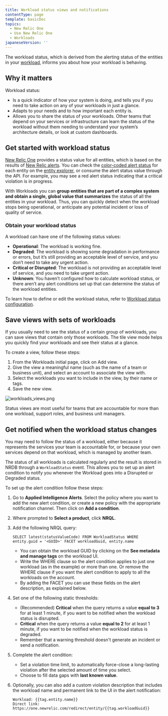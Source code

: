 ```yaml
---
title: Workload status views and notifications
contentType: page
template: basicDoc
topics:
  - New Relic One
  - Use New Relic One
  - Workloads
japaneseVersion: ''
---
```


The workload status, which is derived from the alerting status of the entities in your [workload](/docs/new-relic-one/use-new-relic-one/core-concepts/new-relic-one-workloads-isolate-resolve-incidents-faster), informs you about how your workload is behaving.

## Why it matters

Workload status:

* Is a quick indicator of how your system is doing, and tells you if you need to take action on any of your workloads in just a glance.
* Adapts to your needs and to how important each entity is.
* Allows you to share the status of your workloads. Other teams that depend on your services or infrastructure can learn the status of the workload without them needing to understand your system’s architecture details, or look at custom dashboards.

## Get started with workload status

[New Relic One](/docs/new-relic-one/use-new-relic-one/get-started/introduction-new-relic-one) provides a status value for all entities, which is based on the results of [New Relic alerts](/docs/alerts). You can check the [color-coded alert status](/docs/alerts/new-relic-alerts/configuring-alert-policies/identify-entities-without-alert-policies#colors) for each entity on the [entity explorer](/docs/new-relic-one/use-new-relic-one/ui-data/new-relic-one-entity-explorer-view-performance-across-apps-services-hosts), or consume the alert status value through the API. For example, you may see a red alert status indicating that a critical violation is in progress.

With Workloads you can **group entities that are part of a complex system and obtain a single, global value that summarizes** the status of all the entities in your workload. Thus, you can quickly detect when the workload stops being operational, or anticipate any potential incident or loss of quality of service.

### Obtain your workload status

A workload can have one of the following status values:

* **Operational**: The workload is working fine.
* **Degraded**: The workload is showing some degradation in performance or errors, but it’s still providing an acceptable level of service, and you don’t need to take any urgent action.
* **Critical or Disrupted**: The workload is not providing an acceptable level of service, and you need to take urgent action.
* **Unknown**: You haven’t configured how to calculate workload status, or there aren’t any alert conditions set up that can determine the status of the workload entities.

To learn how to define or edit the workload status, refer to [Workload status configuration](/docs/workload-status-configuration).

## Save views with sets of workloads

If you usually need to see the status of a certain group of workloads, you can save views that contain only those workloads. The tile view mode helps you quickly find your workloads and see their status at a glance.

To create a view, follow these steps:

1. From the Workloads initial page, click on Add view.
2. Give the view a meaningful name (such as the name of a team or business unit), and select an account to associate the view with.
3. Select the workloads you want to include in the view, by their name or tags.
4. Save the new view.

![workloads_views.png](./images/workloads_views.png "workloads_views.png")

Status views are most useful for teams that are accountable for more than one workload, support roles, and business unit managers.

## Get notified when the workload status changes

You may need to follow the status of a workload, either because it represents the services your team is accountable for, or because your own services depend on that workload, which is managed by another team.

The status of all workloads is calculated regularly and the result is stored in NRDB through a `WorkloadStatus` event. This allows you to set up an alert condition to notify you whenever the Workload goes into a Disrupted or Degraded status.

To set up the alert condition follow these steps:

1. Go to **Applied Intelligence Alerts**. Select the policy where you want to add the new alert condition, or create a new policy with the appropriate notification channel. Then click on **Add a condition**.
2. Where prompted to **Select a product**, click **NRQL**.
3. Add the following NRQL query:

   ```
   SELECT latest(statusValueCode) FROM WorkloadStatus WHERE entity.guid = '<GUID>' FACET workloadGuid, entity.name
   ```

   * You can obtain the workload GUID by clicking on the **See metadata and manage tags** on the workload UI.
   * Write the WHERE clause so the alert condition applies to just one workload (as in the example) or more than one. Or remove the WHERE clause if you want the alert condition to apply to all the workloads on the account.
   * By adding the FACET you can use these fields on the alert description, as explained below.
4. Set one of the following static thresholds:
   * (Recommended) **Critical** when the query returns a value **equal to 3** for at least 1 minute, if you want to be notified when the workload status is disrupted.
   * **Critical** when the query returns a value **equal to 2** for at least 1 minute, if you want to be notified when the workload status is degraded.
   * Remember that a warning threshold doesn't generate an incident or send a notification.
5. Complete the alert condition:
   * Set a violation time limit, to automatically force-close a long-lasting violation after the selected amount of time you select.
   * Choose to fill data gaps with **last known value**.
6. Optionally, you can also add a custom violation description that includes the workload name and permanent link to the UI in the alert notification:

   ```
   Workload: {{tag.entity.name}}
   Direct link: https://one.newrelic.com/redirect/entity/{{tag.workloadGuid}}
   ```
